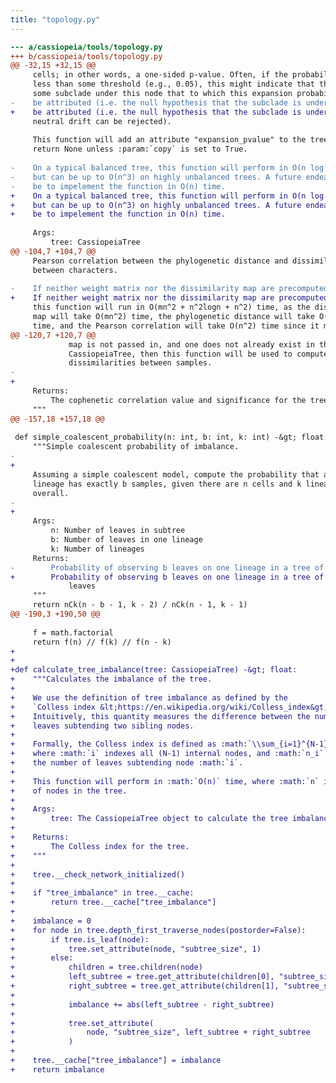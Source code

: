 ```yaml
---
title: "topology.py"
---
```


```diff
--- a/cassiopeia/tools/topology.py
+++ b/cassiopeia/tools/topology.py
@@ -32,15 +32,15 @@
     cells; in other words, a one-sided p-value. Often, if the probability is
     less than some threshold (e.g., 0.05), this might indicate that there exists
     some subclade under this node that to which this expansion probability can
-    be attributed (i.e. the null hypothesis that the subclade is undergoing 
+    be attributed (i.e. the null hypothesis that the subclade is undergoing
     neutral drift can be rejected).
 
     This function will add an attribute "expansion_pvalue" to the tree, and
     return None unless :param:`copy` is set to True.
 
-    On a typical balanced tree, this function will perform in O(n log n) time, 
-    but can be up to O(n^3) on highly unbalanced trees. A future endeavor may 
-    be to impelement the function in O(n) time.
+    On a typical balanced tree, this function will perform in O(n log n) time,
+    but can be up to O(n^3) on highly unbalanced trees. A future endeavor may
+    be to impelement the function in O(n) time.
 
     Args:
         tree: CassiopeiaTree
@@ -104,7 +104,7 @@
     Pearson correlation between the phylogenetic distance and dissimilarity
     between characters.
 
-    If neither weight matrix nor the dissimilarity map are precomputed, then 
+    If neither weight matrix nor the dissimilarity map are precomputed, then
     this function will run in O(mn^2 + n^2logn + n^2) time, as the dissimilarity
     map will take O(mn^2) time, the phylogenetic distance will take O(n^2 logn)
     time, and the Pearson correlation will take O(n^2) time since it must
@@ -120,7 +120,7 @@
             map is not passed in, and one does not already exist in the
             CassiopeiaTree, then this function will be used to compute the
             dissimilarities between samples.
-    
+
     Returns:
         The cophenetic correlation value and significance for the tree.
     """
@@ -157,18 +157,18 @@
 
 def simple_coalescent_probability(n: int, b: int, k: int) -&gt; float:
     """Simple coalescent probability of imbalance.
-    
+
     Assuming a simple coalescent model, compute the probability that a given
     lineage has exactly b samples, given there are n cells and k lineages
     overall.
- 
+
     Args:
         n: Number of leaves in subtree
         b: Number of leaves in one lineage
         k: Number of lineages
     Returns:
-        Probability of observing b leaves on one lineage in a tree of n total 
+        Probability of observing b leaves on one lineage in a tree of n total
             leaves
     """
     return nCk(n - b - 1, k - 2) / nCk(n - 1, k - 1)
@@ -190,3 +190,50 @@
 
     f = math.factorial
     return f(n) // f(k) // f(n - k)
+
+
+def calculate_tree_imbalance(tree: CassiopeiaTree) -&gt; float:
+    """Calculates the imbalance of the tree.
+
+    We use the definition of tree imbalance as defined by the
+    `Colless index &lt;https://en.wikipedia.org/wiki/Colless_index&gt;`_.
+    Intuitively, this quantity measures the difference between the number of
+    leaves subtending two sibling nodes.
+
+    Formally, the Colless index is defined as :math:`\\sum_{i=1}^{N-1} |n_i - n_{i+1}|`,
+    where :math:`i` indexes all (N-1) internal nodes, and :math:`n_i` represents
+    the number of leaves subtending node :math:`i`.
+
+    This function will perform in :math:`O(n)` time, where :math:`n` is the number
+    of nodes in the tree.
+
+    Args:
+        tree: The CassiopeiaTree object to calculate the tree imbalance of.
+
+    Returns:
+        The Colless index for the tree.
+    """
+
+    tree.__check_network_initialized()
+
+    if "tree_imbalance" in tree.__cache:
+        return tree.__cache["tree_imbalance"]
+
+    imbalance = 0
+    for node in tree.depth_first_traverse_nodes(postorder=False):
+        if tree.is_leaf(node):
+            tree.set_attribute(node, "subtree_size", 1)
+        else:
+            children = tree.children(node)
+            left_subtree = tree.get_attribute(children[0], "subtree_size")
+            right_subtree = tree.get_attribute(children[1], "subtree_size")
+
+            imbalance += abs(left_subtree - right_subtree)
+
+            tree.set_attribute(
+                node, "subtree_size", left_subtree + right_subtree
+            )
+
+    tree.__cache["tree_imbalance"] = imbalance
+    return imbalance

```

